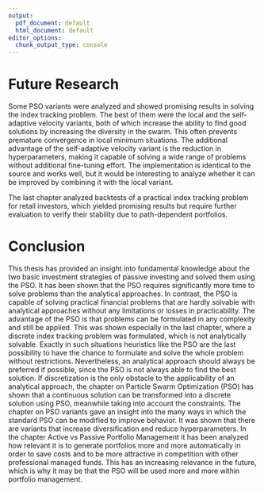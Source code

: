 ```yaml
---
output:
  pdf_document: default
  html_document: default
editor_options:
  chunk_output_type: console
---
```


# Future Research
Some PSO variants were analyzed and showed promising results in solving the index tracking problem. The best of them were the local and the self-adaptive velocity variants, both of which increase the ability to find good solutions by increasing the diversity in the swarm. This often prevents premature convergence in local minimum situations. The additional advantage of the self-adaptive velocity variant is the reduction in hyperparameters, making it capable of solving a wide range of problems without additional fine-tuning effort. The implementation is identical to the source and works well, but it would be interesting to analyze whether it can be improved by combining it with the local variant.

The last chapter analyzed backtests of a practical index tracking problem for retail investors, which yielded promising results but require further evaluation to verify their stability due to path-dependent portfolios.


# Conclusion
This thesis has provided an insight into fundamental knowledge about the two basic investment strategies of passive investing and solved them using the PSO. It has been shown that the PSO requires significantly more time to solve problems than the analytical approaches. In contrast, the PSO is capable of solving practical financial problems that are hardly solvable with analytical approaches without any limitations or losses in practicability. The advantage of the PSO is that problems can be formulated in any complexity and still be applied. This was shown especially in the last chapter, where a discrete index tracking problem was formulated, which is not analytically solvable. Exactly in such situations heuristics like the PSO are the last possibility to have the chance to formulate and solve the whole problem without restrictions. Nevertheless, an analytical approach should always be preferred if possible, since the PSO is not always able to find the best solution. If discretization is the only obstacle to the applicability of an analytical approach, the chapter on Particle Swarm Optimization (PSO) has shown that a continuous solution can be transformed into a discrete solution using PSO, meanwhile taking into account the constraints. The chapter on PSO variants gave an insight into the many ways in which the standard PSO can be modified to improve behavior. It was shown that there are variants that increase diversification and reduce hyperparameters. In the chapter Active vs Passive Portfolio Management it has been analyzed how relevant it is to generate portfolios more and more automatically in order to save costs and to be more attractive in competition with other professional managed funds. This has an increasing relevance in the future, which is why it may be that the PSO will be used more and more within portfolio management.







